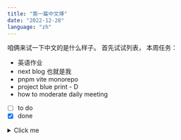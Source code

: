 ```yaml
---
title: "第一篇中文博"
date: "2022-12-28"
language: "zh"
---
```


咱俩来试一下中文的是什么样子。
首先试试列表， 本周任务：

- 英语作业
- next blog 也就是我
- pnpm vite monorepo
- project blue print - D
- how to moderate daily meeting

* [ ] to do
* [x] done

<details>
  <summary>Click me</summary>

### Heading

1. Foo
2. Bar
   - Baz
   - Qux

### Some Code

</details>
